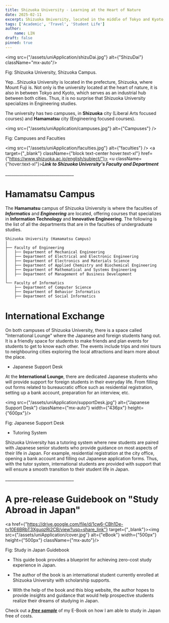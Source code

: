 ```yaml
---
title: Shizuoka University - Learning at the Heart of Nature
date: 2025-02-11
excerpt: Shizuoka University, located in the middle of Tokyo and Kyoto, specializes in Engineering and Information technology. The university was home to one of the most innovative technological pioneers named Takayanagi Kenjiro, widely known as the father of Japanese television. Located in the middle of the big cities Shizuoka prefecture serves as an industrial hubspot in Japan. And also, there is Mount Fuji too.
tags: ['Academic', 'Travel', 'Student Life']
author:
    name: LIN
draft: false
pinned: true
---
```


<img src={"/assets/uniApplication/shizuDai.jpg"} alt={"ShizuDai"} className="mx-auto"/>
<p className={"text-center"}>Fig: Shizuoka University, Shizuoka Campus.</p>

Yep...Shizuoka University is located in the prefecture, Shizuoka, where Mount Fuji is.
Not only is the university located at the heart of nature, it is also in between Tokyo and Kyoto, which serves as an industrial hub between both cities.
Thus, it is no surprise that Shizuoka University specializes in Engineering studies.

The university has two campuses, in **Shizuoka** city (Liberal Arts focused courses) and **Hamamatsu** city (Engineering focused courses).

<img src={"/assets/uniApplication/campuses.jpg"} alt={"Campuses"} />
<p className={"text-center"}>Fig: Campuses and Faculties</p>

<img src={"/assets/uniApplication/faculties.jpg"} alt={"faculties"} />
<a target={"_blank"} className={"block text-center hover:text-xl"} href={"https://www.shizuoka.ac.jp/english/subject/"}>
    <u className={"hover:text-xl"}>***Link to Shizuoka University's Faculty and Department***</u>
</a>

<p className={"text-center"}>__________________________________</p>

# Hamamatsu Campus

The **Hamamatsu** campus of Shizuoka University is where the faculties of ***Informatics*** and ***Engineering*** are located, offering courses that specializes in **Information Technology** and **Innovative Engineering**.
The following is the list of all the departments that are in the faculties of undergraduate studies.

```
Shizuoka University (Hamamatsu Campus)
│
├── Faculty of Engineering
│   ├── Department of Mechanical Engineering
│   ├── Department of Electrical and Electronic Engineering
│   ├── Department of Electronics and Materials Science
│   ├── Department of Applied Chemistry and Biochemical Engineering
│   ├── Department of Mathematical and Systems Engineering
│   ├── Department of Management of Business Development
│
└── Faculty of Informatics
    ├── Department of Computer Science
    ├── Department of Behavior Informatics
    ├── Department of Social Informatics
```

# International Exchange

On both campuses of Shizuoka University, there is a space called "International Lounge" where the Japanese and foreign students hang out.
It is a friendly space for students to make friends and plan events for students to get to know each other.
The events include trips and mini tours to neighbouring cities exploring the local attractions and learn more about the place.

- Japanese Support Desk

At the **International Lounge**, there are dedicated Japanese students who will provide support for foreign students in their everyday life.
From filling out forms related to bureaucratic office such as residential registration, setting up a bank account, preparation for an interview, etc.

<img src={"/assets/uniApplication/supportDesk.jpg"} alt={"Japanese Support Desk"} className={"mx-auto"} width={"436px"} height={"600px"}/>
<p className={"text-center"}>Fig: Japanese Support Desk</p>

- Tutoring System

Shizuoka University has a tutoring system where new students are paired with Japanese senior students who provide guidance on most aspects of their life in Japan. For example, residential registration at the city office, opening a bank account and filling out Japanese application forms. Thus, with the tutor system, international students are provided with support that will ensure a smooth transition to their student life in Japan.

<p className={"text-center"}>__________________________________</p>

# A pre-release Guidebook on "Study Abroad in Japan"

<a href={"https://drive.google.com/file/d/1cw6-CBh1De-tv10E6BRbT3XguqzRi2CB/view?usp=share_link"} target={"_blank"}><img src={"/assets/uniApplication/cover.jpg"} alt={"eBook"} width={"500px"} height={"500px"} className={"mx-auto"}/></a>
<p className={"text-center"}>Fig: Study in Japan Guidebook</p>

- This guide book provides a blueprint for achieving zero-cost study experience in Japan.

- The author of the book is an international student currently enrolled at Shizuoka University with scholarship supports.

- With the help of the book and this blog website, the author hopes to provide insights and guidance that would help prospective students realize their dreams of studying in Japan.

Check out a <u>[***free sample***](https://drive.google.com/file/d/1cw6-CBh1De-tv10E6BRbT3XguqzRi2CB/view?usp=share_link)</u> of my E-Book on how I am able to study in Japan free of costs.